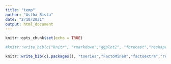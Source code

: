```yaml
---
title: "temp"
author: "Astha Bista"
date: "2/10/2021"
output: html_document
---
```


```r
knitr::opts_chunk$set(echo = TRUE)
```

```r
#knitr::write_bib(c("knitr", "rmarkdown","ggplot2", "forecast","reshape2","dplyr","forecast"), width = 60)
```
```r
knitr::write_bib(c(.packages(), "tseries","FactoMineR","factoextra","rela","psych","corrplot","knitr", "rmarkdown","ggplot2", "forecast","reshape2","dplyr","forecast"), "packages.bib")
```

